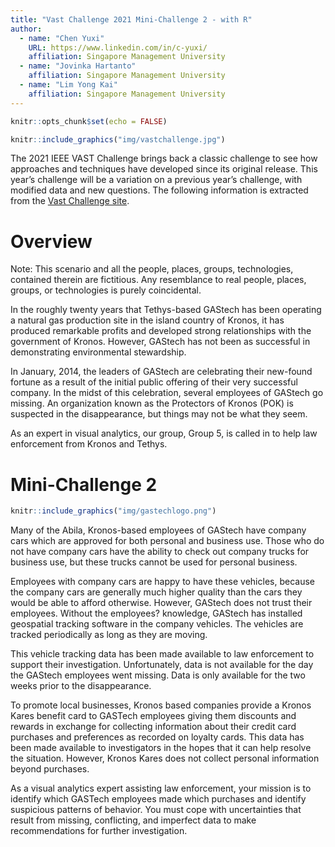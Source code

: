 ```yaml
---
title: "Vast Challenge 2021 Mini-Challenge 2 - with R"
author:
  - name: "Chen Yuxi"
    URL: https://www.linkedin.com/in/c-yuxi/
    affiliation: Singapore Management University
  - name: "Jovinka Hartanto"
    affiliation: Singapore Management University
  - name: "Lim Yong Kai"
    affiliation: Singapore Management University
---
```


```r
knitr::opts_chunk$set(echo = FALSE)
```

```r
knitr::include_graphics("img/vastchallenge.jpg")
```


The 2021 IEEE VAST Challenge brings back a classic challenge to see how approaches and techniques have developed since its original release. This year’s challenge will be a variation on a previous year’s challenge, with modified data and new questions. The following information is extracted from the [Vast Challenge site](https://vast-challenge.github.io/2021/).

# Overview
Note: This scenario and all the people, places, groups, technologies, contained therein are fictitious. Any resemblance to real people, places, groups, or technologies is purely coincidental.

In the roughly twenty years that Tethys-based GAStech has been operating a natural gas production site in the island country of Kronos, it has produced remarkable profits and developed strong relationships with the government of Kronos. However, GAStech has not been as successful in demonstrating environmental stewardship.

In January, 2014, the leaders of GAStech are celebrating their new-found fortune as a result of the initial public offering of their very successful company. In the midst of this celebration, several employees of GAStech go missing. An organization known as the Protectors of Kronos (POK) is suspected in the disappearance, but things may not be what they seem.

As an expert in visual analytics, our group, Group 5, is called in to help law enforcement from Kronos and Tethys.

# Mini-Challenge 2

```r
knitr::include_graphics("img/gastechlogo.png")
```
Many of the Abila, Kronos-based employees of GAStech have company cars which are approved for both personal and business use. Those who do not have company cars have the ability to check out company trucks for business use, but these trucks cannot be used for personal business.

Employees with company cars are happy to have these vehicles, because the company cars are generally much higher quality than the cars they would be able to afford otherwise. However, GAStech does not trust their employees. Without the employees? knowledge, GAStech has installed geospatial tracking software in the company vehicles. The vehicles are tracked periodically as long as they are moving.

This vehicle tracking data has been made available to law enforcement to support their investigation. Unfortunately, data is not available for the day the GAStech employees went missing. Data is only available for the two weeks prior to the disappearance.

To promote local businesses, Kronos based companies provide a Kronos Kares benefit card to GASTech employees giving them discounts and rewards in exchange for collecting information about their credit card purchases and preferences as recorded on loyalty cards. This data has been made available to investigators in the hopes that it can help resolve the situation. However, Kronos Kares does not collect personal information beyond purchases.

As a visual analytics expert assisting law enforcement, your mission is to identify which GASTech employees made which purchases and identify suspicious patterns of behavior. You must cope with uncertainties that result from missing, conflicting, and imperfect data to make recommendations for further investigation.
